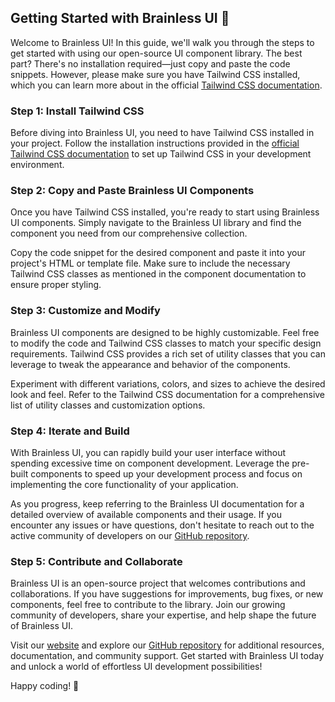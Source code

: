 
## Getting Started with Brainless UI 🚀

Welcome to Brainless UI! In this guide, we'll walk you through the steps to get started with using our open-source UI component library. The best part? There's no installation required—just copy and paste the code snippets. However, please make sure you have Tailwind CSS installed, which you can learn more about in the official [Tailwind CSS documentation](https://tailwindcss.com/docs/installation).

<Steps>

### Step 1: Install Tailwind CSS

Before diving into Brainless UI, you need to have Tailwind CSS installed in your project. Follow the installation instructions provided in the [official Tailwind CSS documentation](https://tailwindcss.com/docs/installation) to set up Tailwind CSS in your development environment.

### Step 2: Copy and Paste Brainless UI Components

Once you have Tailwind CSS installed, you're ready to start using Brainless UI components. Simply navigate to the Brainless UI library and find the component you need from our comprehensive collection.

Copy the code snippet for the desired component and paste it into your project's HTML or template file. Make sure to include the necessary Tailwind CSS classes as mentioned in the component documentation to ensure proper styling.

### Step 3: Customize and Modify

Brainless UI components are designed to be highly customizable. Feel free to modify the code and Tailwind CSS classes to match your specific design requirements. Tailwind CSS provides a rich set of utility classes that you can leverage to tweak the appearance and behavior of the components.

Experiment with different variations, colors, and sizes to achieve the desired look and feel. Refer to the Tailwind CSS documentation for a comprehensive list of utility classes and customization options.

### Step 4: Iterate and Build

With Brainless UI, you can rapidly build your user interface without spending excessive time on component development. Leverage the pre-built components to speed up your development process and focus on implementing the core functionality of your application.

As you progress, keep referring to the Brainless UI documentation for a detailed overview of available components and their usage. If you encounter any issues or have questions, don't hesitate to reach out to the active community of developers on our [GitHub repository](https://github.com/dcryptoniun/BrainLess-UI).

### Step 5: Contribute and Collaborate

Brainless UI is an open-source project that welcomes contributions and collaborations. If you have suggestions for improvements, bug fixes, or new components, feel free to contribute to the library. Join our growing community of developers, share your expertise, and help shape the future of Brainless UI.

Visit our [website](https://brainless-ui.vercel.app/) and explore our [GitHub repository](https://github.com/dcryptoniun/BrainLess-UI) for additional resources, documentation, and community support. Get started with Brainless UI today and unlock a world of effortless UI development possibilities!

</Steps>
Happy coding! 🎉
